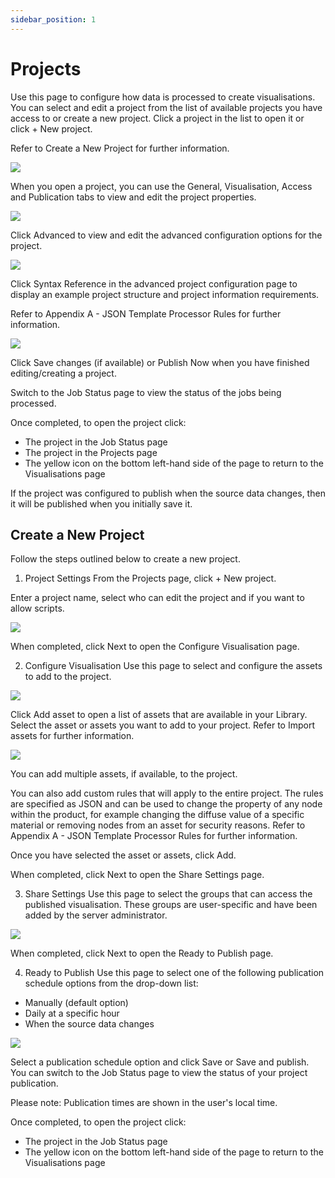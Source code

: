 ```yaml
---
sidebar_position: 1
---
```


# Projects

Use this page to configure how data is processed to create visualisations. You can select and edit a project from the list of available projects you have access to or create a new project. Click a project in the list to open it or click + New project. 

Refer to Create a New Project for further information.

![](/img/importers-and-exporters/importers/installer.png)

When you open a project, you can use the General, Visualisation, Access and Publication tabs to view and edit the project properties.

![](/img/importers-and-exporters/importers/installer.png)

Click Advanced to view and edit the advanced configuration options for the project.

![](/img/importers-and-exporters/importers/installer.png)

Click Syntax Reference in the advanced project configuration page to display an example project structure and project information requirements. 

Refer to Appendix A - JSON Template Processor Rules for further information.

![](/img/importers-and-exporters/importers/installer.png)

Click Save changes (if available) or Publish Now when you have finished editing/creating a project.

Switch to the Job Status page to view the status of the jobs being processed. 

Once completed, to open the project click:

- The project in the Job Status page
- The project in the Projects page
- The yellow icon on the bottom left-hand side of the page to return to the Visualisations page

If the project was configured to publish when the source data changes, then it will be published when you initially save it.

## Create a New Project

Follow the steps outlined below to create a new project.

1. Project Settings
From the Projects page, click + New project.

Enter a project name, select who can edit the project and if you want to allow scripts.

![](/img/importers-and-exporters/importers/installer.png)

When completed, click Next to open the Configure Visualisation page.

2. Configure Visualisation
Use this page to select and configure the assets to add to the project. 

![](/img/importers-and-exporters/importers/installer.png)

Click Add asset to open a list of assets that are available in your Library. Select the asset or assets you want to add to your project. Refer to Import assets for further information. 

![](/img/importers-and-exporters/importers/installer.png)

You can add multiple assets, if available, to the project. 

You can also add custom rules that will apply to the entire project. The rules are specified as JSON and can be used to change the property of any node within the product, for example changing the diffuse value of a specific material or removing nodes from an asset for security reasons. Refer to Appendix A - JSON Template Processor Rules for further information.

Once you have selected the asset or assets, click Add.

When completed, click Next to open the Share Settings page.

3. Share Settings
Use this page to select the groups that can access the published visualisation. These groups are user-specific and have been added by the server administrator. 

![](/img/importers-and-exporters/importers/installer.png)

When completed, click Next to open the Ready to Publish page.

4. Ready to Publish
Use this page to select one of the following publication schedule options from the drop-down list:

- Manually (default option)
- Daily at a specific hour
- When the source data changes

![](/img/importers-and-exporters/importers/installer.png)

Select a publication schedule option and click Save or Save and publish. You can switch to the Job Status page to view the status of your project publication. 

Please note: Publication times are shown in the user's local time.

Once completed, to open the project click:

- The project in the Job Status page
- The yellow icon on the bottom left-hand side of the page to return to the Visualisations page
